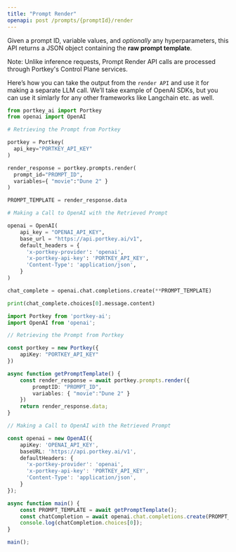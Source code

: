 ```yaml
---
title: "Prompt Render"
openapi: post /prompts/{promptId}/render
---
```


Given a prompt ID, variable values, and *optionally* any hyperparameters, this API returns a JSON object containing the **raw prompt template**.

<Note>
Note: Unlike inference requests, Prompt Render API calls are processed through Portkey's Control Plane services.
</Note>

<Accordion icon="lightbulb" title="Example: Using Prompt Render output in a new request">

Here’s how you can take the output from the `render API` and use it for making a separate LLM call. We’ll take example of OpenAI SDKs, but you can use it simlarly for any other frameworks like Langchain etc. as well.

<CodeGroup> 

```py OpenAI Python
from portkey_ai import Portkey
from openai import OpenAI

# Retrieving the Prompt from Portkey

portkey = Portkey(
  api_key="PORTKEY_API_KEY"
)

render_response = portkey.prompts.render(
  prompt_id="PROMPT_ID",
  variables={ "movie":"Dune 2" }
)

PROMPT_TEMPLATE = render_response.data

# Making a Call to OpenAI with the Retrieved Prompt

openai = OpenAI(
    api_key = "OPENAI_API_KEY",
    base_url = "https://api.portkey.ai/v1",
    default_headers = {
      'x-portkey-provider': 'openai',
      'x-portkey-api-key': 'PORTKEY_API_KEY',
      'Content-Type': 'application/json',
    }
)

chat_complete = openai.chat.completions.create(**PROMPT_TEMPLATE)

print(chat_complete.choices[0].message.content)
```

```ts OpenAI NodeJS
import Portkey from 'portkey-ai';
import OpenAI from 'openai';

// Retrieving the Prompt from Portkey

const portkey = new Portkey({
    apiKey: "PORTKEY_API_KEY"
})

async function getPromptTemplate() {
    const render_response = await portkey.prompts.render({
        promptID: "PROMPT_ID",
        variables: { "movie":"Dune 2" }
    })
    return render_response.data;
}

// Making a Call to OpenAI with the Retrieved Prompt

const openai = new OpenAI({
    apiKey: 'OPENAI_API_KEY',
    baseURL: 'https://api.portkey.ai/v1',
    defaultHeaders: {
      'x-portkey-provider': 'openai',
      'x-portkey-api-key': 'PORTKEY_API_KEY',
      'Content-Type': 'application/json',
    }
});

async function main() {
    const PROMPT_TEMPLATE = await getPromptTemplate();
    const chatCompletion = await openai.chat.completions.create(PROMPT_TEMPLATE);
    console.log(chatCompletion.choices[0]);
}

main();
```
</CodeGroup>
</Accordion>